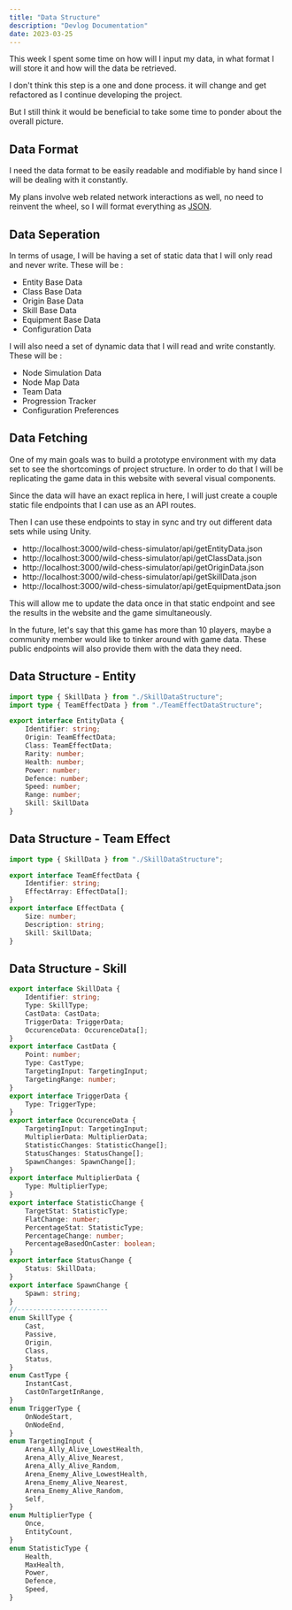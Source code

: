 ```yaml
---
title: "Data Structure"
description: "Devlog Documentation"
date: 2023-03-25
---
```



<PageDateBar dateString={frontmatter.date} />

This week I spent some time on how will I input my data, in what format I will store it and how will the data be retrieved.

I don't think this step is a one and done process. it will change and get refactored as I continue developing the project.

But I still think it would be beneficial to take some time to ponder about the overall picture.

## Data Format

I need the data format to be easily readable and modifiable by hand since I will be dealing with it constantly.

My plans involve web related network interactions as well, no need to reinvent the wheel, so I will format everything as [JSON](https://www.json.org/json-en.html).

## Data Seperation

In terms of usage, I will be having a set of static data that I will only read and never write. These will be : 

- Entity Base Data
- Class Base Data
- Origin Base Data
- Skill Base Data
- Equipment Base Data
- Configuration Data

I will also need a set of dynamic data that I will read and write constantly. These will be : 

- Node Simulation Data
- Node Map Data
- Team Data
- Progression Tracker
- Configuration Preferences

## Data Fetching

One of my main goals was to build a prototype environment with my data set to see the shortcomings of project structure. In order to do that I will be replicating the game data in this website with several visual components.

Since the data will have an exact replica in here, I will just create a couple static file endpoints that I can use as an API routes. 

Then I can use these endpoints to stay in sync and try out different data sets while using Unity.

- http://localhost:3000/wild-chess-simulator/api/getEntityData.json
- http://localhost:3000/wild-chess-simulator/api/getClassData.json
- http://localhost:3000/wild-chess-simulator/api/getOriginData.json
- http://localhost:3000/wild-chess-simulator/api/getSkillData.json
- http://localhost:3000/wild-chess-simulator/api/getEquipmentData.json

This will allow me to update the data once in that static endpoint and see the results in the website and the game simultaneously.

In the future, let's say that this game has more than 10 players, maybe a community member would like to tinker around with game data. These public endpoints will also provide them with the data they need.

## Data Structure - Entity

```typescript
import type { SkillData } from "./SkillDataStructure";
import type { TeamEffectData } from "./TeamEffectDataStructure";

export interface EntityData {
    Identifier: string;
    Origin: TeamEffectData;
    Class: TeamEffectData;
    Rarity: number;
    Health: number;
    Power: number;
    Defence: number;
    Speed: number;
    Range: number;
    Skill: SkillData
}
```

## Data Structure - Team Effect

```typescript
import type { SkillData } from "./SkillDataStructure";

export interface TeamEffectData {
    Identifier: string;
    EffectArray: EffectData[];
}
export interface EffectData {
    Size: number;
    Description: string;
    Skill: SkillData;
}
```

## Data Structure - Skill

```typescript
export interface SkillData {
    Identifier: string;
    Type: SkillType;
    CastData: CastData;
    TriggerData: TriggerData;
    OccurenceData: OccurenceData[];
}
export interface CastData {
    Point: number;
    Type: CastType;
    TargetingInput: TargetingInput;
    TargetingRange: number;
}
export interface TriggerData {
    Type: TriggerType;
}
export interface OccurenceData {
    TargetingInput: TargetingInput;
    MultiplierData: MultiplierData;
    StatisticChanges: StatisticChange[];
    StatusChanges: StatusChange[];
    SpawnChanges: SpawnChange[];
}
export interface MultiplierData {
    Type: MultiplierType;
}
export interface StatisticChange {
    TargetStat: StatisticType;
    FlatChange: number;
    PercentageStat: StatisticType;
    PercentageChange: number;
    PercentageBasedOnCaster: boolean;
}
export interface StatusChange {
    Status: SkillData;
}
export interface SpawnChange {
    Spawn: string;
}
//-----------------------
enum SkillType {
    Cast,
    Passive,
    Origin,
    Class,
    Status,
}
enum CastType {
    InstantCast,
    CastOnTargetInRange,
}
enum TriggerType {
    OnNodeStart,
    OnNodeEnd,
}
enum TargetingInput {
    Arena_Ally_Alive_LowestHealth,
    Arena_Ally_Alive_Nearest,
    Arena_Ally_Alive_Random,
    Arena_Enemy_Alive_LowestHealth,
    Arena_Enemy_Alive_Nearest,
    Arena_Enemy_Alive_Random,
    Self,
}
enum MultiplierType {
    Once,
    EntityCount,
}
enum StatisticType {
    Health,
    MaxHealth,
    Power,
    Defence,
    Speed,
}
```